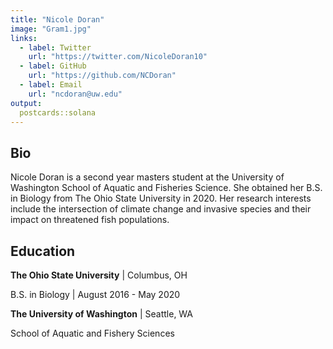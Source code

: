 ```yaml
---
title: "Nicole Doran"
image: "Gram1.jpg"
links:
  - label: Twitter
    url: "https://twitter.com/NicoleDoran10"
  - label: GitHub
    url: "https://github.com/NCDoran"
  - label: Email
    url: "ncdoran@uw.edu"
output:
  postcards::solana
---
```

 
## Bio

Nicole Doran is a second year masters student at the University of Washington School of Aquatic and Fisheries Science. She obtained her B.S. in Biology from The Ohio State University in 2020. Her research interests include the intersection of climate change and invasive species and their impact on threatened fish populations.

## Education

**The Ohio State University** | Columbus, OH

B.S. in Biology | August 2016 - May 2020

**The University of Washington** | Seattle, WA

School of Aquatic and Fishery Sciences


